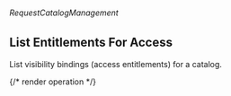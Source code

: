 ###### *RequestCatalogManagement*

## List Entitlements For Access

List visibility bindings (access entitlements) for a catalog.

{/* render operation */}
